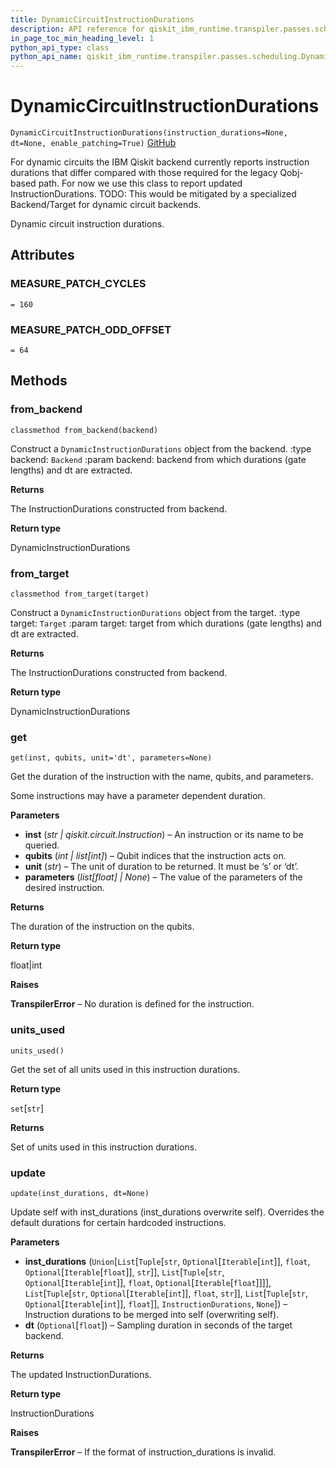```yaml
---
title: DynamicCircuitInstructionDurations
description: API reference for qiskit_ibm_runtime.transpiler.passes.scheduling.DynamicCircuitInstructionDurations
in_page_toc_min_heading_level: 1
python_api_type: class
python_api_name: qiskit_ibm_runtime.transpiler.passes.scheduling.DynamicCircuitInstructionDurations
---
```


# DynamicCircuitInstructionDurations

<span id="qiskit_ibm_runtime.transpiler.passes.scheduling.DynamicCircuitInstructionDurations" />

`DynamicCircuitInstructionDurations(instruction_durations=None, dt=None, enable_patching=True)` [GitHub](https://github.com/qiskit/qiskit-ibm-runtime/tree/stable/0.19/qiskit_ibm_runtime/transpiler/passes/scheduling/utils.py "view source code")

For dynamic circuits the IBM Qiskit backend currently reports instruction durations that differ compared with those required for the legacy Qobj-based path. For now we use this class to report updated InstructionDurations. TODO: This would be mitigated by a specialized Backend/Target for dynamic circuit backends.

Dynamic circuit instruction durations.

## Attributes

<span id="qiskit_ibm_runtime.transpiler.passes.scheduling.DynamicCircuitInstructionDurations.MEASURE_PATCH_CYCLES" />

### MEASURE\_PATCH\_CYCLES

`= 160`

<span id="qiskit_ibm_runtime.transpiler.passes.scheduling.DynamicCircuitInstructionDurations.MEASURE_PATCH_ODD_OFFSET" />

### MEASURE\_PATCH\_ODD\_OFFSET

`= 64`

## Methods

### from\_backend

<span id="qiskit_ibm_runtime.transpiler.passes.scheduling.DynamicCircuitInstructionDurations.from_backend" />

`classmethod from_backend(backend)`

Construct a `DynamicInstructionDurations` object from the backend. :type backend: `Backend` :param backend: backend from which durations (gate lengths) and dt are extracted.

**Returns**

The InstructionDurations constructed from backend.

**Return type**

DynamicInstructionDurations

### from\_target

<span id="qiskit_ibm_runtime.transpiler.passes.scheduling.DynamicCircuitInstructionDurations.from_target" />

`classmethod from_target(target)`

Construct a `DynamicInstructionDurations` object from the target. :type target: `Target` :param target: target from which durations (gate lengths) and dt are extracted.

**Returns**

The InstructionDurations constructed from backend.

**Return type**

DynamicInstructionDurations

### get

<span id="qiskit_ibm_runtime.transpiler.passes.scheduling.DynamicCircuitInstructionDurations.get" />

`get(inst, qubits, unit='dt', parameters=None)`

Get the duration of the instruction with the name, qubits, and parameters.

Some instructions may have a parameter dependent duration.

**Parameters**

*   **inst** (*str | qiskit.circuit.Instruction*) – An instruction or its name to be queried.
*   **qubits** (*int | list\[int]*) – Qubit indices that the instruction acts on.
*   **unit** (*str*) – The unit of duration to be returned. It must be ‘s’ or ‘dt’.
*   **parameters** (*list\[float] | None*) – The value of the parameters of the desired instruction.

**Returns**

The duration of the instruction on the qubits.

**Return type**

float|int

**Raises**

**TranspilerError** – No duration is defined for the instruction.

### units\_used

<span id="qiskit_ibm_runtime.transpiler.passes.scheduling.DynamicCircuitInstructionDurations.units_used" />

`units_used()`

Get the set of all units used in this instruction durations.

**Return type**

`set`\[`str`]

**Returns**

Set of units used in this instruction durations.

### update

<span id="qiskit_ibm_runtime.transpiler.passes.scheduling.DynamicCircuitInstructionDurations.update" />

`update(inst_durations, dt=None)`

Update self with inst\_durations (inst\_durations overwrite self). Overrides the default durations for certain hardcoded instructions.

**Parameters**

*   **inst\_durations** (`Union`\[`List`\[`Tuple`\[`str`, `Optional`\[`Iterable`\[`int`]], `float`, `Optional`\[`Iterable`\[`float`]], `str`]], `List`\[`Tuple`\[`str`, `Optional`\[`Iterable`\[`int`]], `float`, `Optional`\[`Iterable`\[`float`]]]], `List`\[`Tuple`\[`str`, `Optional`\[`Iterable`\[`int`]], `float`, `str`]], `List`\[`Tuple`\[`str`, `Optional`\[`Iterable`\[`int`]], `float`]], `InstructionDurations`, `None`]) – Instruction durations to be merged into self (overwriting self).
*   **dt** (`Optional`\[`float`]) – Sampling duration in seconds of the target backend.

**Returns**

The updated InstructionDurations.

**Return type**

InstructionDurations

**Raises**

**TranspilerError** – If the format of instruction\_durations is invalid.

